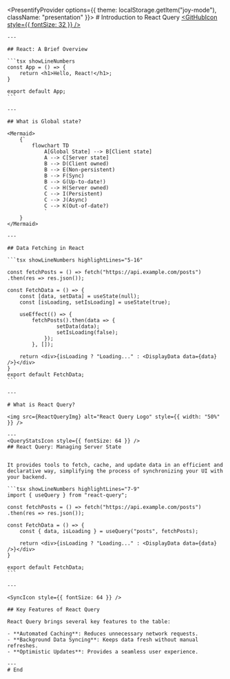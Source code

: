 
<PresentifyProvider options={{ theme: localStorage.getItem("joy-mode"), className: "presentation" }}>
    # Introduction to React Query
    [<GitHubIcon style={{ fontSize: 32 }} />](https://github.com/toshiuk)

    ---

    ## React: A Brief Overview

    ```tsx showLineNumbers
    const App = () => {
        return <h1>Hello, React!</h1>;
    }

    export default App;
    ```

    ---

    ## What is Global state?

    <Mermaid>
        {`
            flowchart TD
                A[Global State] --> B[Client state]
                A --> C[Server state]
                B --> D(Client owned)
                B --> E(Non-persistent)
                B --> F(Sync)
                B --> G(Up-to-date!)
                C --> H(Server owned)
                C --> I(Persistent)
                C --> J(Async)
                C --> K(Out-of-date?)
                `
        }
    </Mermaid>

    ---

    ## Data Fetching in React

    ```tsx showLineNumbers highlightLines="5-16"

    const fetchPosts = () => fetch("https://api.example.com/posts")
    .then(res => res.json());

    const FetchData = () => {
        const [data, setData] = useState(null);
        const [isLoading, setIsLoading] = useState(true);

        useEffect(() => {
            fetchPosts().then(data => {
                    setData(data);
                    setIsLoading(false);
                });
            }, []);

        return <div>{isLoading ? "Loading..." : <DisplayData data={data} />}</div>
    }
    export default FetchData;
    ```

    ---

    # What is React Query?

    <img src={ReactQueryImg} alt="React Query Logo" style={{ width: "50%" }} />

    ---
    <QueryStatsIcon style={{ fontSize: 64 }} />
    ## React Query: Managing Server State


    It provides tools to fetch, cache, and update data in an efficient and declarative way, simplifying the process of synchronizing your UI with your backend.

    ```tsx showLineNumbers highlightLines="7-9"
    import { useQuery } from "react-query";

    const fetchPosts = () => fetch("https://api.example.com/posts")
    .then(res => res.json());

    const FetchData = () => {
        const { data, isLoading } = useQuery("posts", fetchPosts);

        return <div>{isLoading ? "Loading..." : <DisplayData data={data} />}</div>
    }

    export default FetchData;
    ```

    ---

    <SyncIcon style={{ fontSize: 64 }} />

    ## Key Features of React Query

    React Query brings several key features to the table:

    - **Automated Caching**: Reduces unnecessary network requests.
    - **Background Data Syncing**: Keeps data fresh without manual refreshes.
    - **Optimistic Updates**: Provides a seamless user experience.

    ---
    # End

</PresentifyProvider>
